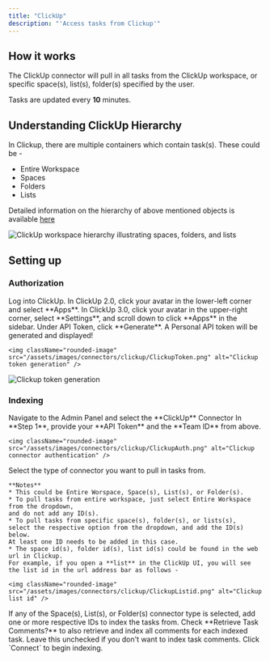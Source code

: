 ```yaml
---
title: "ClickUp"
description: "'Access tasks from Clickup'"
---
```


## How it works

The ClickUp connector will pull in all tasks from the ClickUp workspace, or specific space(s), list(s), folder(s)
specified by the user.

Tasks are updated every **10** minutes.

## Understanding ClickUp Hierarchy

In Clickup, there are multiple containers which contain task(s). These could be -
* Entire Workspace
* Spaces
* Folders
* Lists

Detailed information on the hierarchy of above mentioned objects is available
[here](https://help.clickup.com/hc/en-us/articles/13856392825367-Intro-to-the-Hierarchy)

<img className="rounded-image" src="/assets/images/connectors/clickup/ClickUp_Hierarchy.gif" alt="ClickUp workspace hierarchy illustrating spaces, folders, and lists" />

## Setting up

### Authorization

<Steps>
  <Step title="Log in to ClickUp">
    Log into ClickUp.
  </Step>

  <Step title="Open Apps settings">
    In ClickUp 2.0, click your avatar in the lower-left corner and select **Apps**. In ClickUp 3.0,
    click your avatar in the upper-right corner, select **Settings**, and scroll down to click **Apps** in the sidebar.
  </Step>

  <Step title="Generate API token">
    Under API Token, click **Generate**. A Personal API token will be generated and displayed!

    <img className="rounded-image" src="/assets/images/connectors/clickup/ClickupToken.png" alt="Clickup token generation" />
  </Step>
</Steps>

<img className="rounded-image" src="/assets/images/connectors/clickup/ClickupToken.png" alt="Clickup token generation" />

### Indexing

<Steps>
  <Step title="Open ClickUp connector">
    Navigate to the Admin Panel and select the **ClickUp** Connector
  </Step>

  <Step title="Enter API token and Team ID">
    In **Step 1**, provide your **API Token** and the **Team ID** from above.

    <img className="rounded-image" src="/assets/images/connectors/clickup/ClickupAuth.png" alt="Clickup connector authentication" />
  </Step>

  <Step title="Select connector type">
    Select the type of connector you want to pull in tasks from.

    **Notes**
    * This could be Entire Worspace, Space(s), List(s), or Folder(s).
    * To pull tasks from entire workspace, just select Entire Workspace from the dropdown,
    and do not add any ID(s).
    * To pull tasks from specific space(s), folder(s), or lists(s),
    select the respective option from the dropdown, and add the ID(s) below.
    At least one ID needs to be added in this case.
    * The space id(s), folder id(s), list id(s) could be found in the web url in Clickup.
    For example, if you open a **list** in the ClickUp UI, you will see the list id in the url address bar as follows -

    <img className="rounded-image" src="/assets/images/connectors/clickup/ClickupListid.png" alt="Clickup list id" />
  </Step>

  <Step title="Enter IDs as needed">
    If any of the Space(s), List(s), or Folder(s) connector type is selected,
    add one or more respective IDs to index the tasks from.
  </Step>

  <Step title="Choose comment indexing">
    Check **Retrieve Task Comments?** to also retrieve and index all comments for each indexed task.
    Leave this unchecked if you don't want to index task comments.
  </Step>

  <Step title="Start indexing">
    Click `Connect` to begin indexing.
  </Step>
</Steps>
